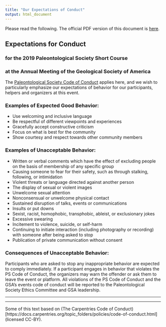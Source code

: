 ```yaml
---
title: "Our Expectations of Conduct"
output: html_document
---
```


Please read the following. The official PDF version of this document is [here](Expectations for Conduct for the 2019 Paleontological Society Short Course.pdf).

## Expectations for Conduct 
### for the 2019 Paleontological Society Short Course
### at the Annual Meeting of the Geological Society of America

The [Paleontological Society Code of Conduct](https://www.paleosoc.org/paleontological-society-policy-on-non-discrimination-and-code-of-conduct/) applies here, and we wish to particularly emphasize our expectations of behavior for our participants, helpers and organizers at this event.

### Examples of Expected Good Behavior:

- Use welcoming and inclusive language
- Be respectful of different viewpoints and experiences
- Gracefully accept constructive criticism
- Focus on what is best for the community
- Show courtesy and respect towards other community members
  
### Examples of Unacceptable Behavior:

- Written or verbal comments which have the effect of excluding people on the basis of membership of any specific group
- Causing someone to fear for their safety, such as through stalking, following, or intimidation
- Violent threats or language directed against another person
- The display of sexual or violent images
- Unwelcome sexual attention
- Nonconsensual or unwelcome physical contact
- Sustained disruption of talks, events or communications
- Insults or put downs
- Sexist, racist, homophobic, transphobic, ableist, or exclusionary jokes
- Excessive swearing
- Incitement to violence, suicide, or self-harm
- Continuing to initiate interaction (including photography or recording) with someone after being asked to stop
- Publication of private communication without consent

### Consequences of Unacceptable Behavior:

Participants who are asked to stop any inappropriate behavior are expected to comply immediately. If a participant engages in behavior that violates the PS Code of Conduct, the organizers may warn the offender or ask them to leave the event or platform. All violations of the PS Code of Conduct and the GSA’s events code of conduct will be reported to the Paleontological Society Ethics Committee and
GSA leadership.

***
***
Some of this text based on (The Carpentries Code of Conduct)[https://docs.carpentries.org/topic_folders/policies/code-of-conduct.html] (licensed CC-BY).


  
